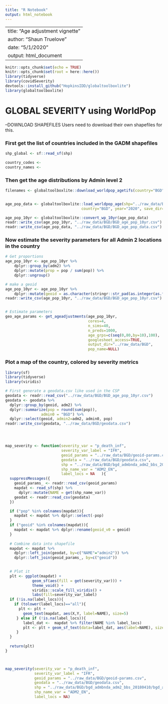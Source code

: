 ```yaml
---
title: "R Notebook"
output: html_notebook
---
```


---
title: "Age adjustment vignette"
author: "Shaun Truelove"
date: "5/1/2020"
output: html_document
---

```r
knitr::opts_chunk$set(echo = TRUE)
knitr::opts_chunk$set(root = here::here())
library(tidyverse)
library(covidSeverity)
devtools::install_github("HopkinsIDD/globaltoolboxlite")
library(globaltoolboxlite)

```


# GLOBAL SEVERITY using WorldPop

--DOWNLOAD SHAPEFILES
Users need to download their own shapefiles for this.



### First get the list of countries included in the GADM shapefiles

```r

shp_global <- sf::read_sf(shp)

country_codes <- 
country_names <- 


```


### Then get the age distributions by Admin level 2

```r

filenames <- globaltoolboxlite::download_worldpop_agetifs(country="BGD", year="2020", save_dir="../raw_data", cores=4)


age_pop_data <- globaltoolboxlite::load_worldpop_age(shp="../raw_data/BGD/bgd_admbnda_adm2_bbs_20180410/bgd_admbnda_adm2_bbs_20180410.shp", 
                                  country="BGD", year="2020", save_dir="../raw_data", cores=4)

age_pop_10yr <- globaltoolboxlite::convert_wp_10yr(age_pop_data)
readr::write_csv(age_pop_10yr, "../raw_data/BGD/BGD_age_pop_10yr.csv")
readr::write_csv(age_pop_data, "../raw_data/BGD/BGD_age_pop_data.csv")

```

### Now estimate the severity parameters for all Admin 2 locations in the country
```r

# Get proportions
age_pop_10yr <- age_pop_10yr %>% 
    dplyr::group_by(adm2) %>%
    dplyr::mutate(prop = pop / sum(pop)) %>%
    dplyr::ungroup() 

# make a geoid
age_pop_10yr <- age_pop_10yr %>% 
    dplyr::mutate(geoid = as.character(stringr::str_pad(as.integer(as.factor(adm2)), 5, "left", 0)))
readr::write_csv(age_pop_10yr, "../raw_data/BGD/BGD_age_pop_10yr.csv")


# Estimate parameters
geo_age_params <- get_ageadjustments(age_pop_10yr,
                                     cores=4,
                                     n_sims=40,
                                     n_preds=1000,
                                     age_grps=c(seq(0,80,by=10),100),
                                     googlesheet_access=TRUE,
                                     output_dir="../raw_data/BGD",
                                     pop_name=NULL)


```




### Plot a map of the country, colored by severity metrics

```r

library(sf)
library(tidyverse)
library(viridis)

# First generate a geodata.csv like used in the CSP
geodata <- readr::read_csv("../raw_data/BGD/BGD_age_pop_10yr.csv")
geodata <- geodata %>% 
  dplyr::group_by(geoid, adm2) %>%
  dplyr::summarize(pop = round(sum(pop)),
                admin0 = "BGD") %>%
  dplyr::select(geoid, admin2=adm2, admin0, pop)
readr::write_csv(geodata, "../raw_data/BGD/geodata.csv")




map_severity <- function(severity_var = "p_death_inf", 
                         severity_var_label = "IFR",
                         geoid_params = "../raw_data/BGD/geoid-params.csv",
                         geodata = "../raw_data/BGD/geodata.csv",
                         shp = "../raw_data/BGD/bgd_admbnda_adm2_bbs_20180410/bgd_admbnda_adm2_bbs_20180410.shp",
                         shp_name_var = "ADM2_EN",
                         label_locs = NA   ){
  suppressMessages({
    geoid_params_ <- readr::read_csv(geoid_params)
    mapdat <- read_sf(shp) %>%
      dplyr::mutate(NAME = get(shp_name_var))
    geodat <- readr::read_csv(geodata)
  })

  if ("pop" %in% colnames(mapdat)){
    mapdat <- mapdat %>% dplyr::select(-pop)
  }
  if ("geoid" %in% colnames(mapdat)){
    mapdat <- mapdat %>% dplyr::rename(geoid_v0 = geoid)
  }
  
  # Combine data into shapefile
  mapdat <- mapdat %>% 
    dplyr::left_join(geodat, by=c("NAME"="admin2")) %>%
    dplyr::left_join(geoid_params_, by=c("geoid"))
  

  # Plot it
  plt <- ggplot(mapdat) +
            geom_sf(aes(fill = get(severity_var))) +
            theme_void() +
            viridis::scale_fill_viridis() +
            labs(fill=severity_var_label)
  if (!is.na(label_locs)){
    if (tolower(label_locs)=="all"){
      plt <- plt +
        geom_text(mapdat, aes(X,Y, label=NAME), size=5)
     } else if (!is.na(label_locs)){
        label_dat <-  mapdat %>% filter(NAME %in% label_locs)
        plt <- plt + geom_sf_text(data=label_dat, aes(label=NAME), size=3, hjust=0.5)
     }
  }
  
  return(plt)
}



map_severity(severity_var = "p_death_inf", 
             severity_var_label = "IFR",
             geoid_params = "../raw_data/BGD/geoid-params.csv",
             geodata = "../raw_data/BGD/geodata.csv",
             shp = "../raw_data/BGD/bgd_admbnda_adm2_bbs_20180410/bgd_admbnda_adm2_bbs_20180410.shp",
             shp_name_var = "ADM2_EN",
             label_locs = NA)

```


